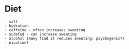 # Diet {#diet}

	- salt
	- hydration
	- caffeine - often increases sweating
	- Sudafed - can increase sweating
	- alcohol (many find it reduces sweating: psychogenic?)
	- nicotine?
